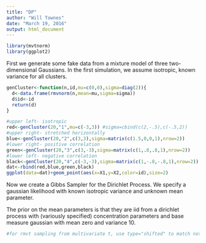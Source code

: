 ```yaml
---
title: "DP"
author: "Will Townes"
date: "March 19, 2016"
output: html_document
---
```


```r
library(mvtnorm)
library(ggplot2)
```

First we generate some fake data from a mixture model of three two-dimensional Gaussians. In the first simulation, we assume isotropic, known variance for all clusters.

```r
genCluster<-function(n,id,mu=c(0,0),sigma=diag(2)){
  d<-data.frame(rmvnorm(n,mean=mu,sigma=sigma))
  d$id<-id
  return(d)
}

#upper left- isotropic
red<-genCluster(20,"1",mu=c(-3,3)) #sigma=cbind(c(2,-.5),c(-.5,2))
#upper right- stretched horizontally
blue<-genCluster(20,"2",c(3,3),sigma=matrix(c(1.5,0,0,1),nrow=2))
#lower right- positive correlation
green<-genCluster(20,"3",c(3,-3),sigma=matrix(c(1,.8,.8,1),nrow=2))
#lower left- negative correlation
black<-genCluster(20,"4",c(-3,-3),sigma=matrix(c(1,-.8,-.8,1),nrow=2))
dat<-rbind(red,blue,green,black)
ggplot(data=dat)+geom_point(aes(x=X1,y=X2,color=id),size=2)
```

Now we create a Gibbs Sampler for the Dirichlet Process. We specify a gaussian likelihood with known isotropic variance and unknown mean parameter. 

The prior on the mean parameters is that they are iid from a dirichlet process with (variously specified) concentration parameters and base measure gaussian with mean zero and variance 10.

```r
#for rmvt sampling from multivariate t, use type="shifted" to match notation of Murphy book

```
